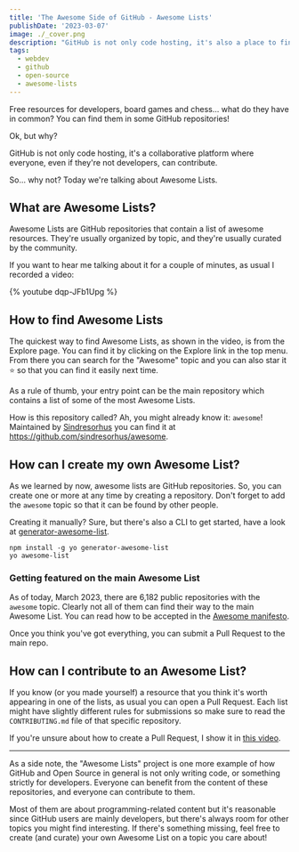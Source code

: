 ```yaml
---
title: 'The Awesome Side of GitHub - Awesome Lists'
publishDate: '2023-03-07'
image: ./_cover.png
description: "GitHub is not only code hosting, it's also a place to find and share awesome resources."
tags:
  - webdev
  - github
  - open-source
  - awesome-lists
---
```


Free resources for developers, board games and chess... what do they have in common? You can find them in some GitHub repositories!

Ok, but why?

GitHub is not only code hosting, it's a collaborative platform where everyone, even if they're not developers, can contribute.

So... why not? Today we're talking about Awesome Lists.

## What are Awesome Lists?

Awesome Lists are GitHub repositories that contain a list of awesome resources. They're usually organized by topic, and they're usually curated by the community.

If you want to hear me talking about it for a couple of minutes, as usual I recorded a video:

{% youtube dqp-JFb1Upg %}

## How to find Awesome Lists

The quickest way to find Awesome Lists, as shown in the video, is from the Explore page. You can find it by clicking on the Explore link in the top menu. From there you can search for the "Awesome" topic and you can also star it ⭐️ so that you can find it easily next time.

As a rule of thumb, your entry point can be the main repository which contains a list of some of the most Awesome Lists.

How is this repository called? Ah, you might already know it: `awesome`! Maintained by [Sindresorhus](https://github.com/sindresorhus) you can find it at https://github.com/sindresorhus/awesome.

## How can I create my own Awesome List?

As we learned by now, awesome lists are GitHub repositories. So, you can create one or more at any time by creating a repository. Don't forget to add the `awesome` topic so that it can be found by other people.

Creating it manually? Sure, but there's also a CLI to get started, have a look at [generator-awesome-list](https://github.com/dar5hak/generator-awesome-list).

```
npm install -g yo generator-awesome-list
yo awesome-list
```

### Getting featured on the main Awesome List

As of today, March 2023, there are 6,182 public repositories with the `awesome` topic. Clearly not all of them can find their way to the main Awesome List. You can read how to be accepted in the [Awesome manifesto](https://github.com/sindresorhus/awesome/blob/main/awesome.md).

Once you think you've got everything, you can submit a Pull Request to the main repo.

## How can I contribute to an Awesome List?

If you know (or you made yourself) a resource that you think it's worth appearing in one of the lists, as usual you can open a Pull Request. Each list might have slightly different rules for submissions so make sure to read the `CONTRIBUTING.md` file of that specific repository.

If you're unsure about how to create a Pull Request, I show it in [this video](https://youtu.be/8x6V5IOuXog).

---

As a side note, the "Awesome Lists" project is one more example of how GitHub and Open Source in general is not only writing code, or something strictly for developers. Everyone can benefit from the content of these repositories, and everyone can contribute to them.

Most of them are about programming-related content but it's reasonable since GitHub users are mainly developers, but there's always room for other topics you might find interesting. If there's something missing, feel free to create (and curate) your own Awesome List on a topic you care about!
